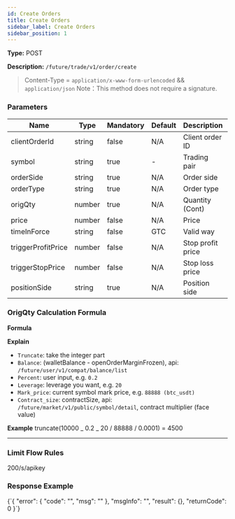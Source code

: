 ```yaml
---
id: Create Orders
title: Create Orders
sidebar_label: Create Orders
sidebar_position: 1
---
```


**Type:** POST

**Description:** `/future/trade/v1/order/create`

> Content-Type = `application/x-www-form-urlencoded` && `application/json` Note：This method does not require a signature.

### Parameters

| Name | Type | Mandatory | Default | Description | Ranges |
| --- | --- | --- | --- | --- | --- |
| clientOrderId | string | false | N/A | Client order ID |  |
| symbol | string | true | - | Trading pair |  |
| orderSide | string | true | N/A | Order side | BUY;SELL |
| orderType | string | true | N/A | Order type | LIMIT;MARKET |
| origQty | number | true | N/A | Quantity (Cont) |  |
| price | number | false | N/A | Price |  |
| timeInForce | string | false | GTC | Valid way | GTC;IOC;FOK;GTX |
| triggerProfitPrice | number | false | N/A | Stop profit price |  |
| triggerStopPrice | number | false | N/A | Stop loss price |  |
| positionSide | string | true | N/A | Position side | LONG;SHORT |

### OrigQty Calculation Formula

**Formula**

**Explain**

- `Truncate`: take the integer part
- `Balance`: (walletBalance - openOrderMarginFrozen), api: `/future/user/v1/compat/balance/list`
- `Percent`: user input, e.g. `0.2`
- `Leverage`: leverage you want, e.g. `20`
- `Mark_price`: current symbol mark price, e.g. `88888 (btc_usdt)`
- `Contract_size`: contractSize, api: `/future/market/v1/public/symbol/detail`, contract multiplier (face value)

**Example** truncate(10000 _ 0.2 _ 20 / 88888 / 0.0001) = 4500

---

### Limit Flow Rules

200/s/apikey

### Response Example


<CodeBlock language="json" title="Response">
  {`{
  "error": {
    "code": "",
    "msg": ""
  },
  "msgInfo": "",
  "result": {},
  "returnCode": 0
}`}
</CodeBlock>
